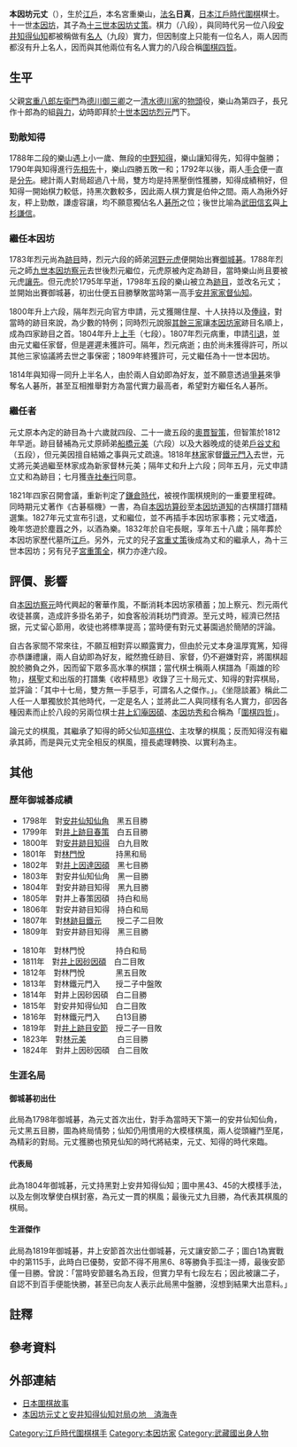 {{Infobox Go player
| image =
| 全名 = 本因坊元丈
| 生於 = 1775年
| 出生地 = [[日本|日本]][[江戶|江戶]]{{refTag|name=木石庵|{{Cite web|url=http://mignon.ddo.jp/assembly/mignon/go_kisi/meikan_genjo.html|title=本因坊元丈|accessdate=2013-07-25|date=2001-05-10|archivedate=2007-09-27|author=木石庵|language=ja|deadurl=yes|archiveurl=https://web.archive.org/web/20070927233229/http://mignon.ddo.jp/assembly/mignon/go_kisi/meikan_genjo.html}}}}
| 卒於 = 1832年10月28日
| 逝世地 = 日本
| 國籍 = 日本
| 師從 = [[本因坊烈元|本因坊烈元]]
| 學生 = [[本因坊丈和|本因坊丈和]]、[[林元美|林元美]]、[[奧貫智策|奧貫智策]]、<br />[[水谷琢順|水谷琢順]]、[[外山算節|外山算節]]
| 職業生涯 = 1798年被立為[[本因坊家|本因坊家]][[跡目|跡目]]<br/>1800年六段<br/>1804年升上上手（七段）<br/>1809年成為[[家督|家督]]<br/>1814年升為半名人<br/>1827年引退
| 段位 = {{link-ja|準名人|準名人|半名人}}（八段）
| 所屬 = [[本因坊家|本因坊家]]
}}
{{japanese|image=|caption=本因坊元丈|japanese=本因坊 元丈|kana=ほんいんぼう げんじょう|romaji= Hon'inbō Genjō}}

'''本因坊元丈'''（{{bd|1775年||1832年|10月28日|catIdx=H}}），生於[[江戶|江戶]]，本名宮重樂山，[[法名|法名]]'''日真'''，[[日本|日本]][[江戶時代|江戶時代]][[圍棋|圍棋]]棋士。十一世[[本因坊家|本因坊]]，其子為[[本因坊丈策|十三世本因坊丈策]]。棋力{{link-ja|準名人|準名人|半名人}}（八段），與同時代另一位八段[[安井知得仙知|安井知得仙知]]都被稱做有[[名人_(圍棋)|名人]]（九段）實力，但因制度上只能有一位名人，兩人因而都沒有升上名人，因而與其他兩位有名人實力的八段合稱[[圍棋四哲|圍棋四哲]]{{refTag|name=坐隠談叢|{{Cite book|author=安藤豊次|title=坐隠談叢|publisher=關西圍碁會|location=日本|year=1910|oclc=672461984}}}}{{refTag|name=大系|{{Cite book|title={{link-ja|日本囲碁大系|日本囲碁大系}}8-元丈|author=[[武宮正樹|武宮正樹]]|publisher=筑摩書房|location=日本|date=1991年|oclc=703789084}}}}{{refTag|{{Cite web|url=http://kotobank.jp/word/%E6%9C%AC%E5%9B%A0%E5%9D%8A%E5%85%83%E4%B8%88|accessdate=2013-07-25|title=本因坊元丈|work=日本人名大辞典|year=2009|publisher=[[講談社|講談社]]|archive-date=2013-11-02|archive-url=https://web.archive.org/web/20131102202452/http://kotobank.jp/word/%E6%9C%AC%E5%9B%A0%E5%9D%8A%E5%85%83%E4%B8%88|dead-url=no}}}}。

== 生平 ==
父親[[宮重八郎左衛門|宮重八郎左衛門]]為[[德川御三卿|德川御三卿]]之一[[清水德川家|清水德川家]]的[[足輕大將|物頭]]役，樂山為第四子，長兄作十郎為{{link-ja|大番|大番|大御番}}{{link-ja|小笠原貞溫|小笠原貞温|小笠原近江守}}的組[[與力|與力]]，幼時即拜於[[本因坊烈元|十世本因坊烈元]]門下{{refTag|name=坐隠談叢}}{{refTag|name=木石庵}}。

=== 勁敵知得 ===
1788年二段的樂山遇上小一歲、無段的[[安井知得仙知|中野知得]]，樂山讓知得先，知得中盤勝{{refTag|{{Cite web|url=http://mignon.ddo.jp/assembly/mignon/go_kisi/chitoku_genjo178810.html|accessdate=2013-07-25|title=知得・元丈|author=木石庵|language=ja}}{{dead link|date=2018年3月 |bot=InternetArchiveBot |fix-attempted=yes }}}}；1790年與知得進行[[先相先|先相先]]十{{link-ja|番碁|番勝負|局賽}}，樂山四勝五敗一和；1792年以後，兩人[[手合_(圍棋)|手合]]便一直是[[分先|分先]]。總計兩人對局超過八十局，雙方均是持黑壓倒性獲勝{{refTag|name=大系}}，知得成績稍好，但知得一開始棋力較低，持黑次數較多，因此兩人棋力實是伯仲之間。兩人為揪外好友，枰上勁敵，謙虛容讓，均不願意獨佔名人[[碁所|碁所]]之位；後世比喻為[[武田信玄|武田信玄]]與[[上杉謙信|上杉謙信]]{{refTag|name=坐隠談叢}}{{refTag|name=木石庵}}{{refTag|name=圍棋史話|{{Cite book|author=沙濟琯|title=日本圍棋史話|publisher=世界文物出版社|location=中華民國|year=1983|oclc=815874686}}}}{{refTag|name=名局|{{Cite book|title=石田芳夫圍棋講座1-名局和戰略|author=[[本因坊秀芳|本因坊秀芳]]|publisher=凡異|location=中華民國|year=2000|isbn=978-9579544900|oclc=818687269}}}}。

=== 繼任本因坊 ===
1783年烈元尚為[[跡目|跡目]]時，烈元六段{{noteTag|《坐隱談叢》寫為六段，日文維基、木石庵則寫為五段。}}的師弟[[河野元虎|河野元虎]]便開始出賽[[御城碁|御城碁]]。1788年烈元之師[[本因坊察元|九世本因坊察元]]去世後烈元繼位，元虎原被內定為跡目{{refTag|{{Cite web|accessdate=2013-07-25|title=河野元虎|url=http://mignon.ddo.jp/assembly/mignon/go_kisi/meikan_genko.html|author=木石庵|date=2004-02-01|language=ja|deadurl=yes|archiveurl=https://web.archive.org/web/20051222224924/http://mignon.ddo.jp/assembly/mignon/go_kisi/meikan_genko.html|archivedate=2005-12-22}}}}，當時樂山尚且要被元虎[[讓先|讓先]]{{refTag|{{Cite web|url=http://mignon.ddo.jp/assembly/mignon/go_kisi/genko_genjo1794.html|accessdate=2013-07-25|title=河野元虎-宮重楽山|author=木石庵|language=ja}}{{dead link|date=2018年1月 |bot=InternetArchiveBot |fix-attempted=yes }}}}。但元虎於1795年早逝，1798年五段的樂山被立為[[跡目|跡目]]，並改名元丈{{refTag|name=坐隠談叢}}{{refTag|name=木石庵}}；並開始出賽御城碁，初出仕便五目勝擊敗當時第一高手[[安井家|安井家]][[家督|家督]][[安井仙知仙角|仙知]]{{refTag|{{Cite web|url=http://mignon.ddo.jp/assembly/mignon/go_kisi/genjo_oosenchi.html|accessdate=2013-07-25|title=元丈御城碁初出仕の譜|author=木石庵|language=ja}}{{dead link|date=2018年3月 |bot=InternetArchiveBot |fix-attempted=yes }}}}。

1800年升上六段，隔年烈元向官方申請，元丈獲賜住屋、十人扶持以及[[俸祿|俸祿]]，對當時的跡目來說，為少數的特例；同時烈元說服[[圍棋四大家|其餘三家]]讓[[本因坊家|本因坊家]]跡目名順上，成為四家跡目之首{{noteTag|見[[碁將棋名順訴訟事件|碁將棋名順訴訟事件]]，原本自古規定本因坊家家督為四家之首，但是跡目則按照段位排定。}}{{refTag|name=坐隠談叢}}{{refTag|name=木石庵}}。1804年升上[[上手|上手]]（七段）。1807年烈元病重，申請[[隱居_(家制度)|引退]]，並由元丈繼任家督，但是遲遲未獲許可。隔年，烈元病逝；由於尚未獲得許可，所以其他三家協議將去世之事保密；1809年終獲許可，元丈繼任為十一世本因坊{{refTag|name=坐隠談叢}}{{refTag|name=木石庵}}。

1814年與知得一同升上半名人，由於兩人自幼即為好友，並不願意透過[[爭碁|爭碁]]來爭奪名人碁所，甚至互相推舉對方為當代實力最高者，希望對方繼任名人碁所{{refTag|name=坐隠談叢}}{{refTag|name=木石庵}}{{refTag|name=系譜|{{Cite web|url=http://homepage2.nifty.com/figo/yz-keifu.html|accessdate=2013-07-12|title=本因坊系譜|author=ふぃご村囲碁道場|language=ja}}{{Dead link|date=2018年7月 |bot=InternetArchiveBot |fix-attempted=no }}}}。

=== 繼任者 ===
元丈原本內定的跡目為十六歲就四段、二十一歲五段的[[奧貫智策|奧貫智策]]{{noteTag|對於智策的記載不多，部分書籍如《御城碁譜》將其列為跡目{{refTag|name=御城碁|{{Cite book|title=御城碁譜|author=[[瀨越憲作|瀨越憲作]]|publisher=御城碁譜頒布委員會|year=1951|oclc=35715201|language=ja}}}}，但像《坐隠談叢》等則無{{refTag|name=坐隠談叢}}，不過智策葬於本因坊家歷代墓所本妙寺，有些人以此為依據認為其有被立為跡目{{refTag|name=圍棋史話}}。}}，但智策於1812年早逝。跡目替補為元丈原師弟[[林元美|船橋元美]]（六段）以及大器晚成的徒弟[[本因坊丈和|戶谷丈和]]（五段），但元美因擅自結婚之事與元丈疏遠{{refTag|{{Cite web|accessdate=2013-07-25|title=林元美|url=http://mignon.ddo.jp/assembly/mignon/go_kisi/meikan_genbi.html|author=木石庵|date=2000-05-05|archivedate=2007-09-30|language=ja|deadurl=yes|archiveurl=https://web.archive.org/web/20070930230028/http://mignon.ddo.jp/assembly/mignon/go_kisi/meikan_genbi.html}}}}。1818年[[林家_(圍棋)|林家]]家督[[林鐵元門入|鐵元門入]]去世，元丈將元美過繼至林家成為新家督林元美；隔年丈和升上六段；同年五月，元丈申請立丈和為跡目；七月獲[[寺社奉行|寺社奉行]]{{link-ja|松平齊厚|松平斉厚|松平右近將監}}同意{{refTag|name=坐隠談叢}}。

1821年四家召開會議，重新判定了[[鎌倉時代|鎌倉時代]]{{link-ja|如佛的判決|如仏の判決}}，被視作圍棋規則的一重要里程碑{{refTag|name=坐隠談叢}}{{refTag|name=圍棋史話}}。同時期元丈著作《古碁樞機》一書，為自[[本因坊算砂|本因坊算砂]]至[[本因坊道知|本因坊道知]]的古棋譜打譜精選集{{refTag|{{Cite book|title=古碁樞機|author=本因坊元丈|year=1822|publisher=嵩山堂|language=ja|oclc=28677811}}}}{{refTag|name=坐隠談叢}}。1827年元丈宣布引退，丈和繼位，並不再插手本因坊家事務；元丈嗜[[酒|酒]]，晚年悠遊於塵囂之外，以酒為樂。1832年於自宅長眠，享年五十八歲；隔年葬於本因坊家歷代墓所[[江戶|江戶]]{{link-ja|本妙寺|本妙寺 (豊島区)}}{{refTag|{{Cite web|url=http://www6.ocn.ne.jp/~honmyoji/|accessdate=2013-07-03|title=囲碁家元 本因坊歴代の墓|language=ja|deadurl=yes|archiveurl=https://web.archive.org/web/20130702203501/http://www6.ocn.ne.jp/~honmyoji/|archivedate=2013-07-02}}}}{{refTag|{{Cite web|url=http://tokyotoshima.blog.shinobi.jp/%E5%B7%A3%E9%B4%A8/%E5%8D%81%E4%B8%80%E4%B8%96%20%E6%9C%AC%E5%9B%A0%E5%9D%8A%E5%85%83%E4%B8%88%E5%A2%93%E3%83%BB%E5%8D%81%E5%85%AB%E4%B8%96%20%E6%9C%AC%E5%9B%A0%E5%9D%8A%E7%A7%80%E7%94%AB%E5%A2%93%EF%BC%88%E6%9C%AC%E5%A6%99%E5%AF%BA%20%E6%9C%AC%E5%9B%A0%E5%9D%8A%E6%AD%B4%E4%BB%A3%E5%A2%93%E6%89%80%EF%BC%89|accessdate=2013-07-25|title=十一世 本因坊元丈墓・十八世 本因坊秀甫墓（本妙寺 本因坊歴代墓所）|publisher=東京都豊島区の歴史|date=2012-08-31|language=ja|archive-date=2014-12-25|archive-url=https://web.archive.org/web/20141225163021/http://tokyotoshima.blog.shinobi.jp/%E5%B7%A3%E9%B4%A8/%E5%8D%81%E4%B8%80%E4%B8%96%20%E6%9C%AC%E5%9B%A0%E5%9D%8A%E5%85%83%E4%B8%88%E5%A2%93%E3%83%BB%E5%8D%81%E5%85%AB%E4%B8%96%20%E6%9C%AC%E5%9B%A0%E5%9D%8A%E7%A7%80%E7%94%AB%E5%A2%93%EF%BC%88%E6%9C%AC%E5%A6%99%E5%AF%BA%20%E6%9C%AC%E5%9B%A0%E5%9D%8A%E6%AD%B4%E4%BB%A3%E5%A2%93%E6%89%80%EF%BC%89|dead-url=no}}}}。另外，元丈的兒子[[本因坊丈策|宮重丈策]]後成為丈和的繼承人，為十三世本因坊；另有兒子[[宮重策全|宮重策全]]，棋力亦達六段{{refTag|name=坐隠談叢}}。

== 評價、影響 ==
自[[本因坊察元|本因坊察元]]時代興起的奢華作風，不斷消耗本因坊家積蓄{{refTag|{{Cite web|url=http://mignon.ddo.jp/assembly/mignon/go_kisi/meikan_satugen.html|title=本因坊察元|accessdate=2013-07-15|date=2004-01-31|author=木石庵|language=ja|deadurl=yes|archiveurl=https://web.archive.org/web/20051222224241/http://mignon.ddo.jp/assembly/mignon/go_kisi/meikan_satugen.html|archivedate=2005-12-22}}}}；加上察元、烈元兩代收徒甚廣，造成許多掛名弟子，如食客般消耗坊門資源{{refTag|{{Cite web|url=http://mignon.ddo.jp/assembly/mignon/go_kisi/meikan_retugen.html|title=本因坊烈元|accessdate=2013-07-21|date=2004-02-02|author=木石庵|language=ja|deadurl=yes|archiveurl=https://web.archive.org/web/20051222211101/http://mignon.ddo.jp/assembly/mignon/go_kisi/meikan_retugen.html|archivedate=2005-12-22}}}}。至元丈時，經濟已然拮据，元丈留心節用，收徒也將標準提高；當時便有對元丈碁園過於簡陋的評論{{refTag|name=坐隠談叢}}。

自古各家間不常來往，不願互相對弈以顯露實力，但由於元丈本身溫厚寬篤，知得亦恭謙禮讓，兩人自幼即為好友，縱然擔任跡目、家督，仍不避嫌對弈，將圍棋超脫於勝負之外，因而留下眾多高水準的棋譜{{refTag|name=飛揚|{{Cite web|url=http://www.flygo.net/history/jhistory/jstory15.htm|accessdate=2013-07-25|title=十五、过往风云|work=日本圍棋故事|publisher=飛揚圍棋網|archive-date=2012-04-13|archive-url=https://web.archive.org/web/20120413231946/http://www.flygo.net/history/jhistory/jstory15.htm|dead-url=no}}}}；當代棋士{{link-ja|關山仙太夫|関山仙太夫}}稱兩人棋譜為「兩雄的珍物」，[[棋聖|棋聖]]丈和出版的打譜集《收枰精思》收錄了三十局元丈、知得的對弈棋局，並評論：「其中十七局，雙方無一手惡手，可謂名人之傑作。」{{refTag|{{Cite book|title=收枰精思|author=本因坊丈和|publisher=嵩山堂|year=1835|language=ja|oclc=28677829}}}}。《坐隠談叢》稱此二人任一人單獨放於其他時代，一定是名人；並將此二人與同樣有名人實力，卻因各種因素而止於八段的另兩位棋士[[井上幻庵因碩|井上幻庵因碩]]、[[本因坊秀和|本因坊秀和]]合稱為「[[圍棋四哲|圍棋四哲]]」{{refTag|name=坐隠談叢}}。

論元丈的棋風，其繼承了知得的師父仙知[[宇宙流|高棋位]]、主攻擊的棋風；反而知得沒有繼承其師，而是與元丈完全相反的棋風，擅長處理轉換、以實利為主{{refTag|name=系譜}}{{refTag|name=名局}}。

== 其他 ==
=== 歷年御城碁成績 ===
{{col-begin}}
{{col-2}}
*1798年　對[[安井仙知仙角|安井仙知仙角]]　黑五目勝
*1799年　對[[井上春策因碩|井上跡目春策]]　白五目勝
*1800年　對[[安井知得仙知|安井跡目知得]]　白九目敗
*1801年　對[[林門悅|林門悅]]　　　　持黑和局
*1802年　對[[井上因達因碩|井上因達因碩]]　黑七目勝
*1803年　對安井仙知仙角　黑一目勝
*1804年　對安井跡目知得　黑九目勝
*1805年　對井上春策因碩　持白和局
*1806年　對安井跡目知得　持白和局
*1807年　對[[林鐵元門入|林跡目鐵元]]　　授二子二目敗
*1809年　對安井跡目知得　黑三目勝
{{col-2}}
*1810年　對林門悅　　　　持白和局
*1811年　對[[井上因砂因碩|井上因砂因碩]]　白二目敗
*1812年　對林門悅　　　　黑五目敗
*1813年　對林鐵元門入　　授二子中盤敗
*1814年　對井上因砂因碩　白二目勝
*1815年　對安井知得仙知　白二目敗
*1816年　對林鐵元門入　　白13目勝
*1819年　對[[井上幻庵因碩|井上跡目安節]]　授二子一目敗
*1823年　對[[林元美|林元美]]　　　　白三目勝
*1824年　對井上因砂因碩　白二目敗
{{col-end}}{{refTag|name=御城碁}}

=== 生涯名局 ===
==== 御城碁初出仕 ====
{{棋盤|=
     A B C D E F G H J K L M N O P Q R S T
 19 | | | | | | | | | |b| |w| |w| |b| | | |= 19
 18 | |b| |b| |w|b| |b| |b|b|w| |w|w|b|b| |= 18
 17 | | | |b|w|b|b|b|b|b|w|b|b|w|w|w|w|b| |= 17
 16 | |b|w|x|w|w|b|w|w|w|w|w|w| |w|b|b| | |= 16
 15 |b|b|b| |w|b|b|b|w|b| |w| | | |w|b| | |= 15
 14 |w|w|b|b|w| |b| |b|b|w| |w|w| |w|w|b| |= 14
 13 | |w|b|w|w| | | |w|b|b|w|b| |w|w|b|b| |= 13
 12 | |w|w|b| | |b|b|b|w|w|w|b| |b|b| |b| |= 12
 11 | | |w|b|b|b| | |b|w|b|b|b| |b|b|b| |b|= 11
 10 | | |w|w|b|w|b|b|w|x|w|w|b|w|w|w|w|b|b|= 10
  9 | |w| |b|w|w|w|w|w|w| | |w|w| | |w|w|w|= 9
  8 | |w| |b| |w|b| |w| | | | | |w|w|b| | |= 8
  7 | |b| | |b|w|b|b|w|w|w|w| | | | |w|b| |= 7
  6 | | | | |w|w|w|b|b|w|b|b|w|w|w|w| | | |= 6
  5 |w|w| |w|w|b|b|b|b|w|b| |w|b|b|b|w| | |= 5
  4 |b|w|w|b|b|b|w|w|b|b|b|b|w|w|w|b|w| | |= 4
  3 |b|b|w|b| |w| |w|w|w|w|b|b|w|w|b|w| |w|= 3
  2 | | |b| |b|w|w|w|b|w|b| |b|w|b|b|b|w|w|= 2
  1 | |b| | |b|w| |w|b|b|b| |b|b|b|b| |b| |= 1
     A B C D E F G H J K L M N O P Q R S T|26}}
此局為1798年御城碁，為元丈首次出仕，對手為當時天下第一的安井仙知仙角，元丈黑五目勝，圖為終局情勢；仙知仍用慣用的大模樣棋風，兩人從頭纏鬥至尾，為精彩的對局。元丈獲勝也預見仙知的時代將結束，元丈、知得的時代來臨{{refTag|{{Cite web|url=http://mignon.ddo.jp/assembly/mignon/go_kisi/genjo_oosenchi.html|accessdate=2013-07-25|title=元丈御城碁初出仕の譜|author=木石庵|language=ja}}{{dead link|date=2018年3月 |bot=InternetArchiveBot |fix-attempted=yes }}}}{{refTag|name=圍棋史話}}。

==== 代表局 ====
{{棋盤|=
     A B C D E F G H J K L M N O P Q R S T
 19 |  |  |  |  |  |  |  |  |  |  |  |  |  |  |  |  |  |  |  |= 19
 18 |  |  |  |  |  |  |  |  |  |  |  |  |  |  |  |  |  |  |  |= 18
 17 |  | w|  |  |  | w|51| b|  |47| b|  |  |  |  |  |  |  |  |= 17
 16 |  |  | w| x| w|  |48|  |  |46|  |  |  |  | b| x|  |  |  |= 16
 15 |  | b| b| b|52| b|54|  |  |  |  |  |  |  |  |  |  |  |  |= 15
 14 |  |  |  |  |53|  |  |  |  |  |  |  |  |  |45|  |44|  |  |= 14
 13 |  |  | w| b|  |49|  |  |  |  |  |  |  |  |  |  |  |  |  |= 13
 12 |  |  | w|  |50|  |57|  |  |  |  |  |  |  |  |  |  |  |  |= 12
 11 |  |  |  |  |56|  |  |  |  |  |  |  |  |  |43|  | w|  |  |= 11
 10 |  |  | w| x|55|  |  |  |  | x|  |  |  |  |  | x|  |  |  |= 10
  9 |  |  |  |  |  |  |  |  |  |  |  |  |  |  |  |  |  |  |  |= 9
  8 |  |  |  |  |  |  |  |  |  |  |  |  |  |  |  |  |  |  |  |= 8
  7 |  |  | w|  |  |  |  |  |  |  |  |  |  |  |  |  |  |  |  |= 7
  6 |  |  |  |  | b|  |  | w|  |  |  |  |  |  |  |  |  |  |  |= 6
  5 |  |  |  | b|  |  |  | w| b|  |  |  |  | b| w| w|  |  |  |= 5
  4 |  |  | b| x|  | w|  | w| b| x|  |  | b| b| b| w| w|  |  |= 4
  3 |  |  |  | b| w|  | w| b| b|  |  |  | b| w| w|  |  |  |  |= 3
  2 |  |  |  |  |  |  |  |  |  |  |  |  |  |  |  |  |  |  |  |= 2
  1 |  |  |  |  |  |  |  |  |  |  |  |  |  |  |  |  |  |  |  |= 1
     A B C D E F G H J K L M N O P Q R S T|26}}
此為1804年御城碁，元丈持黑對上安井知得仙知；圖中黑43、45的大模樣手法，以及左側攻擊使白棋封塞，為元丈一貫的棋風；最後元丈九目勝，為代表其棋風的棋局{{refTag|{{Cite web|url=http://mignon.ddo.jp/assembly/mignon/go_kisi/genjo_chitoku1804.html|accessdate=2013-07-25|title=元丈の名局|author=木石庵|language=ja}}{{Dead link|date=2018年8月 |bot=InternetArchiveBot |fix-attempted=yes }}}}。

==== 生涯傑作 ====

{{棋盤|=
     A B C D E F G H J K L M N O P Q R S T
 19 |  |  |  |  |  |  |  |  |  | b| b|  |  |  |  |  |  |  |  |= 19
 18 |  |  |  |  | b| b| w|  | b| w| w| b| b|  | w| b| b|  |  |= 18
 17 |  |  |  |  | b| w| w| b| b| b| w| b| w| w| w| w| b|  |  |= 17
 16 |  |  | w| w| b| w| b| b| w| w| w| w| w| b| b| b|  |  |  |= 16
 15 |  |  |  | b| w| b| b| w| w|  |  | w| w| b|  |  | b|  |  |= 15
 14 |  |  |  |  | w|  | b| w| w| w| w| w| b|  |  | w|  |  |  |= 14
 13 |  |  |  |  |  | w| w| b| w|  |  |  | b|  | b|  | w| b|  |= 13
 12 |  |  |  |  |  |  |  | b|  |  |  |  | b|  |  |  |  |  |  |= 12
 11 |  |  |  | w|  |  |  |  | b| w| w|  |  |  | w| w| w|  |  |= 11
 10 |  |  |  | x|  |  |  |  |  | x| b| b| b|  | w| b|  |  |  |= 10
  9 |  |  |  |  |  |  |  |  |  | b| b| w| w| w|  | w| b|  |  |= 9
  8 |  |  |  |  |  |  |  |  |  | b| w|  |  |  | b|  | b|  |  |= 8
  7 |  |  |  |  |  |  |  |b8|  |  | w| w| b| b|  |  |  |  |  |= 7
  6 |  |  |  |w1|  |  |  |  | w|  |  |  | w|  |  |  |  |  |  |= 6
  5 |  |  |  |  |w7|  |  |  |  |  |  |  |  |  |  | b| b| b|  |= 5
  4 |  |  |  | b|  |  |b6|  |  | x|  |  |  | b| b| w| b| w|b4|= 4
  3 |  |  |  |  |  | w|  |  |  |  |  |  | b|  | w| w| w|b2|  |= 3
  2 |  |  |  |  |  |  |  |  |  |  |  |  |  |  |  |  |  |w3|w5|= 2
  1 |  |  |  |  |  |  |  |  |  |  |  |  |  |  |  |  |  |  |  |= 1
     A B C D E F G H J K L M N O P Q R S T|26}}
此局為1819年御城碁，井上安節首次出仕御城碁，元丈讓安節二子；圖白1為實戰中的第115手，此時白已優勢，安節不得不用黑6、8等勝負手孤注一搏，最後安節僅一目勝。{{link-ja|伊藤松和|伊藤松和}}曾說：「當時安節雖名為五段，但實力早有七段左右；因此被讓二子，自認不到百手便能快勝，甚至已向友人表示此局黑中盤勝，沒想到結果大出意料。」{{refTag|{{Cite web|url=http://mignon.ddo.jp/assembly/mignon/go_kisi/genjo_ansetu.html|accessdate=2013-07-25|title=元丈一生のできばえ|author=木石庵|language=ja}}{{Dead link|date=2018年8月 |bot=InternetArchiveBot |fix-attempted=yes }}}}{{refTag|name=圍棋史話}}{{refTag|name=飛揚}}

==註釋==
{{Reflist|1|list={{noteFoot}}}}

==參考資料==
{{Reflist|2|list={{refFoot}}}}

==外部連結==
*[https://web.archive.org/web/20150418000611/http://www.flygo.net/history/jhistory/jhistory_index.html 日本圍棋故事]
*[http://uro.blog.ocn.ne.jp/blog/2013/06/post_76c3.html 本因坊元丈と安井知得仙知対局の地　済海寺]{{dead link|date=2018年3月 |bot=InternetArchiveBot |fix-attempted=yes }}

{{本因坊}}

{{Authority control}}

[[Category:江戶時代圍棋棋手|Category:江戶時代圍棋棋手]]
[[Category:本因坊家|Category:本因坊家]]
[[Category:武藏國出身人物|Category:武藏國出身人物]]